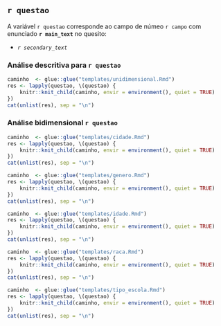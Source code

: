 
## `r questao`

A variável `r questao` corresponde ao campo de númeo `r campo` com enunciado **`r main_text`** no quesito:

* _`r secondary_text`_


### Análise descritiva para `r questao`

```r
caminho  <- glue::glue("templates/unidimensional.Rmd")
res <- lapply(questao, \(questao) {
    knitr::knit_child(caminho, envir = environment(), quiet = TRUE)
})
cat(unlist(res), sep = "\n")

```

\cleardoublepage

### Análise bidimensional `r questao`

```r
caminho  <- glue::glue("templates/cidade.Rmd")
res <- lapply(questao, \(questao) {
    knitr::knit_child(caminho, envir = environment(), quiet = TRUE)
})
cat(unlist(res), sep = "\n")

```

\cleardoublepage

```r
caminho  <- glue::glue("templates/genero.Rmd")
res <- lapply(questao, \(questao) {
    knitr::knit_child(caminho, envir = environment(), quiet = TRUE)
})
cat(unlist(res), sep = "\n")

```

\cleardoublepage


```r
caminho  <- glue::glue("templates/idade.Rmd")
res <- lapply(questao, \(questao) {
    knitr::knit_child(caminho, envir = environment(), quiet = TRUE)
})
cat(unlist(res), sep = "\n")

```

\cleardoublepage


```r
caminho  <- glue::glue("templates/raca.Rmd")
res <- lapply(questao, \(questao) {
    knitr::knit_child(caminho, envir = environment(), quiet = TRUE)
})
cat(unlist(res), sep = "\n")

```

\cleardoublepage


```r
caminho  <- glue::glue("templates/tipo_escola.Rmd")
res <- lapply(questao, \(questao) {
    knitr::knit_child(caminho, envir = environment(), quiet = TRUE)
})
cat(unlist(res), sep = "\n")

```

\cleardoublepage
